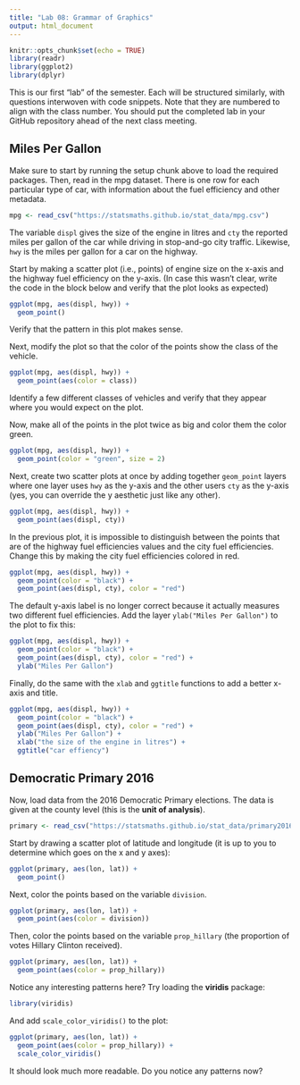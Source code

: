 ---
title: "Lab 08: Grammar of Graphics"
output: html_document
---

```{r setup, include=FALSE}
knitr::opts_chunk$set(echo = TRUE)
library(readr)
library(ggplot2)
library(dplyr)
```

This is our first "lab" of the semester. Each will be structured similarly, with
questions interwoven with code snippets. Note that they are numbered to align with
the class number. You should put the completed lab in your GitHub repository ahead
of the next class meeting.

## Miles Per Gallon

Make sure to start by running the setup chunk above to load the required packages.
Then, read in the mpg dataset. There is one row for each particular type of car,
with information about the fuel efficiency and other metadata.

```{r, message=FALSE}
mpg <- read_csv("https://statsmaths.github.io/stat_data/mpg.csv")
```

The variable `displ` gives the size of the engine in litres and `cty` the reported
miles per gallon of the car while driving in stop-and-go city traffic. Likewise,
`hwy` is the miles per gallon for a car on the highway.

Start by making a scatter plot (i.e., points) of engine size on the x-axis and the
highway fuel efficiency on the y-axis. (In case this wasn't clear, write the code in
the block below and verify that the plot looks as expected)

```{r}
ggplot(mpg, aes(displ, hwy)) +
  geom_point()
```

Verify that the pattern in this plot makes sense.

Next, modify the plot so that the color of the points show the class of the vehicle.

```{r}
ggplot(mpg, aes(displ, hwy)) +
  geom_point(aes(color = class))
```

Identify a few different classes of vehicles and verify that they appear where
you would expect on the plot.

Now, make all of the points in the plot twice as big and color them the color
green.

```{r}
ggplot(mpg, aes(displ, hwy)) +
  geom_point(color = "green", size = 2)
```

Next, create two scatter plots at once by adding together `geom_point` layers
where one layer uses `hwy` as the y-axis and the other users `cty` as the
y-axis (yes, you can override the y aesthetic just like any other).

```{r}
ggplot(mpg, aes(displ, hwy)) +
  geom_point(aes(displ, cty))
```


In the previous plot, it is impossible to distinguish between the points that
are of the highway fuel efficiencies values and the city fuel efficiencies.
Change this by making the city fuel efficiencies colored in red.

```{r}
ggplot(mpg, aes(displ, hwy)) +
  geom_point(color = "black") +
  geom_point(aes(displ, cty), color = "red")
```

The default y-axis label is no longer correct because it actually measures two
different fuel efficiencies. Add the layer `ylab("Miles Per Gallon")` to the
plot to fix this:

```{r}
ggplot(mpg, aes(displ, hwy)) +
  geom_point(color = "black") +
  geom_point(aes(displ, cty), color = "red") +
  ylab("Miles Per Gallon")

```

Finally, do the same with the `xlab` and `ggtitle` functions to add a better
x-axis and title.

```{r}
ggplot(mpg, aes(displ, hwy)) +
  geom_point(color = "black") +
  geom_point(aes(displ, cty), color = "red") +
  ylab("Miles Per Gallon") +
  xlab("the size of the engine in litres") +
  ggtitle("car effiency")

```

## Democratic Primary 2016

Now, load data from the 2016 Democratic Primary elections. The data is given
at the county level (this is the **unit of analysis**).

```{r}
primary <- read_csv("https://statsmaths.github.io/stat_data/primary2016.csv")
```

Start by drawing a scatter plot of latitude and longitude (it is up to you
to determine which goes on the x and y axes):

```{r}
ggplot(primary, aes(lon, lat)) +
  geom_point()

```

Next, color the points based on the variable `division`.

```{r}
ggplot(primary, aes(lon, lat)) +
  geom_point(aes(color = division))

```

Then, color the points based on the variable `prop_hillary` (the proportion of
votes Hillary Clinton received).

```{r}
ggplot(primary, aes(lon, lat)) +
  geom_point(aes(color = prop_hillary))


```

Notice any interesting patterns here? Try loading the **viridis** package:

```{r}
library(viridis)
```

And add `scale_color_viridis()` to the plot:

```{r}
ggplot(primary, aes(lon, lat)) +
  geom_point(aes(color = prop_hillary)) +
  scale_color_viridis()
```

It should look much more readable. Do you notice any patterns now?





